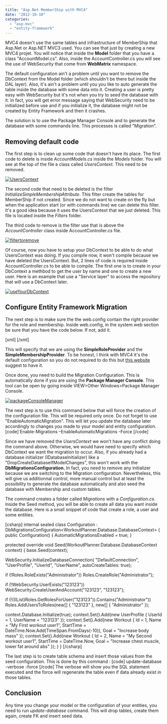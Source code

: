 ```yaml
---
title: "Asp.Net MemberShip with MVC4"
date: "2012-10-10"
categories: 
  - "asp-mvc"
  - "entity-framework"
---
```


MVC4 doesn't use the same tables and infrastructure of MemberShip that Asp.Net or Asp.NET MVC3 used. You can see that just by creating a new MVC4 projet. You will notice that inside the **Model** folder that you have a class "AccountModel.cs". Also, inside the AccountController.cs you will see the use of WebSecurity that come from **WebMatrix** namespace.

The default configuration ain't a problem until you want to remove the DbContext from the Model folder (which shouldn't be there but inside the DAL layer). Also, it's ain't a problem until you you like to auto generate the table inside the database with some data into it. Creating a user is pretty easy with WebSecurity but it's not when you try to seed the database with it. In fact, you will get error message saying that WebSecurity need to be initialized before use and if you initialize it, the database might not be created by Entity Framework and then it crashes.

The solution is to use the Package Manager Console and to generate the database with some commands line. This processes is called "Migration".

## Removing default code

The first step is to clean up some code that doesn't have its place. The first code to delete is inside _AccountModels.cs_ inside the _Models_ folder. You will see at the top of the file a class called _UsersContext_. This need to be removed.

[![](http://patrickdesjardins.com/blog/wp-content/uploads/2012/09/UsersContext-400x213.png "UsersContext")](http://patrickdesjardins.com/blog/?attachment_id=1549)

The second code that need to be deleted is the filter _InitializeSimpleMembershipAttribute_. This filter create the tables for MemberShip if not created. Since we do not want to create on the fly but when the application start (or with commands line) we can delete this filter. It's a good idea because it uses the UsersContext that we just deleted. This file is located inside the _Filters_ folder.

The third code to remove is the filter use that is above the _AccountController_ class inside AccountController.cs file.

[![](http://patrickdesjardins.com/blog/wp-content/uploads/2012/09/filtertoremove-400x94.png "filtertoremove")](http://patrickdesjardins.com/blog/?attachment_id=1551)

Of course, now you have to setup your DbContext to be able to do what UsersContext was doing. If you compile now, it won't compile because we have deleted the UsersContext. But, 2 lines of code is required inside AccountController.cs to be able to compile. The first one is to create in your DbContext a methbod to get the user by name and one to create a new user. Here is an example that use a "Service layer" to access the repository that will use a DbContext later.

[![](http://patrickdesjardins.com/blog/wp-content/uploads/2012/09/useYourDbContext-400x131.png "useYourDbContext")](http://patrickdesjardins.com/blog/?attachment_id=1552)

## Configure Entity Framework Migration

The next step is to make sure the the web.config contain the right provider for the role and membership. Inside web.config, in the system.web section be sure that you have the code below. If not, add it.

\[xml\] <roleManager enabled="true" defaultProvider="SimpleRoleProvider"> <providers> <clear/> <add name="SimpleRoleProvider" type="WebMatrix.WebData.SimpleRoleProvider, WebMatrix.WebData"/> </providers> </roleManager> <membership defaultProvider="SimpleMembershipProvider"> <providers> <clear/> <add name="SimpleMembershipProvider" type="WebMatrix.WebData.SimpleMembershipProvider, WebMatrix.WebData"/> </providers> </membership> \[/xml\]

This will specify that we are using the **SimpleRoleProvider** and the **SimpleMembershipProvider**. To be honest, I think with MVC4 it's the default configuration so you do not required to do this but [this website](http://blog.longle.net/2012/09/25/seeding-users-and-roles-with-mvc4-simplemembershipprovider-simpleroleprovider-ef5-codefirst-and-custom-user-properties/) suggest to have it.

Once done, you need to build the Migration Configuration. This is automatically done if you are using the **Package Manager Console**. This tool can be open by going inside VIEW>Other Windows>Package Manager Console.

[![](http://patrickdesjardins.com/blog/wp-content/uploads/2012/09/packageConsoleManager-329x400.png "packageConsoleManager")](http://patrickdesjardins.com/blog/?attachment_id=1553)

The next step is to use this command below that will force the creation of the configuration file. This will be required only once. Do not forget to use "EnableAutomaticMigration". This will let you update the database later accordingly to changes you made to your model and entity configuration. \[code\] Enable-Migrations –EnableAutomaticMigrations -Force \[/code\]

Since we have removed the _UsersContext_ we won't have any conflict doing the command above. Otherwise, we would have need to specify which DbContext we want the migration to occur. Also, if you already had a database initializer (IDatabaseInitializer) like a "DropCreateDatabaseIfModelChanges", this won't work with the **DbMigrationsConfiguration.** In fact, you need to remove any initializer because we are switching to the Migration configuration. Nevertheless, this will give us additionnal control, more manual control but at least the possibility to generate the database automatically and also seed the database with Membership and custom tables.

The command creates a folder called _Migrations_ with a _Configuration.cs_. Inside the Seed method, you will be able to create all data you want inside the database. Here is a small snippet of code that create a role, a user and some entities.

\[csharp\] internal sealed class Configuration : DbMigrationsConfiguration<WorkoutPlanner.Database.DatabaseContext> { public Configuration() { AutomaticMigrationsEnabled = true; }

protected override void Seed(WorkoutPlanner.Database.DatabaseContext context) { base.Seed(context);

WebSecurity.InitializeDatabaseConnection( "DefaultConnection", "UserProfile", "UserId", "UserName", autoCreateTables: true);

if (!Roles.RoleExists("Administrator")) Roles.CreateRole("Administrator");

if (!WebSecurity.UserExists("123123")) WebSecurity.CreateUserAndAccount("123123", "123123");

if (!((IList<string>)Roles.GetRolesForUser("123123")).Contains("Administrator")) Roles.AddUsersToRoles(new\[\] { "123123" }, new\[\] { "Administrator" });

context.Database.Initialize(true); context.Set<UserProfile>().Add(new UserProfile { UserId = 1, UserName = "123123" }); context.Set<Workout>().Add(new Workout { Id = 1, Name = "My First workout user1", StartTime = DateTime.Now.Add(TimeSpan.FromDays(-10)), Goal = "Increase body mass" }); context.Set<Workout>().Add(new Workout { Id = 2, Name = "My Second workout user1", StartTime = DateTime.Now, Goal = "Increase chest muscle, lower fat around abs" }); } } \[/csharp\]

The last step is to create table schema and insert those values from the seed configuration. This is done by this command : \[code\] update-database -verbose -force \[/code\] The verbose will show you the SQL statement executed and the force will regenerate the table even if data already exist in those tables.

## Conclusion

Any time you change your model or the configuration of your entities, you need to run _update-database_ command. This will drop tables, create them again, create FK and insert seed data.
